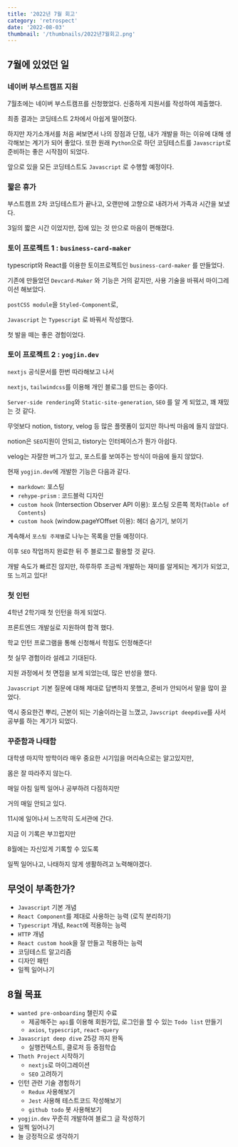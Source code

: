 ```yaml
---
title: '2022년 7월 회고'
category: 'retrospect'
date: '2022-08-03'
thumbnail: '/thumbnails/2022년7월회고.png'
---
```


## 7월에 있었던 일

### 네이버 부스트캠프 지원

7월초에는 네이버 부스트캠프를 신청했었다. 신중하게 지원서를 작성하여 제출했다.

최종 결과는 코딩테스트 2차에서 아쉽게 떨어졌다.

하지만 자기소개서를 처음 써보면서 나의 장점과 단점, 내가 개발을 하는 이유에 대해 생각해보는 계기가 되어 좋았다. 또한 원래 `Python`으로 하던 코딩테스트를 `Javascript`로 준비하는 좋은 시작점이 되었다.

앞으로 있을 모든 코딩테스트도 `Javascript` 로 수행할 예정이다.

### 짧은 휴가

부스트캠프 2차 코딩테스트가 끝나고, 오랜만에 고향으로 내려가서 가족과 시간을 보냈다.

3일의 짧은 시간 이었지만, 집에 있는 것 만으로 마음이 편해졌다.

### 토이 프로젝트 1 : `business-card-maker`

typescript와 React를 이용한 토이프로젝트인 `business-card-maker` 를 만들었다.

기존에 만들었던 `Devcard-Maker` 와 기능은 거의 같지만, 사용 기술을 바꿔서 마이그레이션 해보았다.

`postCSS module`을 `Styled-Component`로,

`Javascript` 는 `Typescript` 로 바꿔서 작성했다.

첫 발을 떼는 좋은 경험이었다.

### 토이 프로젝트 2 : `yogjin.dev`

`nextjs` 공식문서를 한번 따라해보고 나서

`nextjs`, `tailwindcss`를 이용해 개인 블로그를 만드는 중이다.

`Server-side rendering`와 `Static-site-generation`, `SEO` 를 알 게 되었고, 꽤 재밌는 것 같다.

무엇보다 notion, tistory, velog 등 많은 플랫폼이 있지만 하나씩 마음에 들지 않았다.

notion은 `SEO`지원이 안되고, tistory는 인터페이스가 뭔가 아쉽다.

velog는 자잘한 버그가 있고, 포스트를 보여주는 방식이 마음에 들지 않았다.

현재 `yogjin.dev`에 개발한 기능은 다음과 같다.

- `markdown`: 포스팅
- `rehype-prism` : 코드블럭 디자인
- `custom hook` (Intersection Observer API 이용): 포스팅 오른쪽 목차(`Table of Contents`)
- `custom hook` (window.pageYOffset 이용): 헤더 숨기기, 보이기

계속해서 `포스팅 주제별`로 나누는 목록을 만들 예정이다.

이후 `SEO` 작업까지 완료한 뒤 주 블로그로 활용할 것 같다.

개발 속도가 빠르진 않지만, 하루하루 조금씩 개발하는 재미를 알게되는 계기가 되었고, 또 느끼고 있다!

### 첫 인턴

4학년 2학기때 첫 인턴을 하게 되었다.

프론트엔드 개발실로 지원하여 합격 했다.

학교 인턴 프로그램을 통해 신청해서 학점도 인정해준다!

첫 실무 경험이라 설레고 기대된다.

지원 과정에서 첫 면접을 보게 되었는데, 많은 반성을 했다.

`Javascript` 기본 질문에 대해 제대로 답변하지 못했고, 준비가 안되어서 말을 많이 끌었다.

역시 중요한건 뿌리, 근본이 되는 기술이라는걸 느꼈고, `Javscript deepdive`를 사서 공부를 하는 계기가 되었다.

### 꾸준함과 나태함

대학생 마지막 방학이라 매우 중요한 시기임을 머리속으로는 알고있지만,

몸은 잘 따라주지 않는다.

매일 아침 일찍 일어나 공부하려 다짐하지만

거의 매일 안되고 있다.

11시에 일어나서 느즈막히 도서관에 간다.

지금 이 기록은 부끄럽지만

8월에는 자신있게 기록할 수 있도록

일찍 일어나고, 나태하지 않게 생활하려고 노력해야겠다.

## 무엇이 부족한가?

- `Javascript` 기본 개념
- `React Component`를 제대로 사용하는 능력 (로직 분리하기)
- `Typescript` 개념, `React`에 적용하는 능력
- `HTTP` 개념
- `React custom hook`을 잘 만들고 적용하는 능력
- 코딩테스트 알고리즘
- 디자인 패턴
- 일찍 일어나기

## 8월 목표

- `wanted pre-onboarding` 챌린지 수료
  - 제공해주는 `api`를 이용해 회원가입, 로그인을 할 수 있는 `Todo list` 만들기
  - `axios`, `typescript`, `react-query`
- `Javascript deep dive` 25강 까지 완독
  - 실행컨텍스트, 클로저 등 중점학습
- `Thoth Project` 시작하기
  - `nextjs`로 마이그레이션
  - `SEO` 고려하기
- 인턴 관련 기술 경험하기
  - `Redux` 사용해보기
  - `Jest` 사용해 테스트코드 작성해보기
  - `github todo` 봇 사용해보기
- `yogjin.dev` 꾸준히 개발하여 블로그 글 작성하기
- 일찍 일어나기
- 늘 긍정적으로 생각하기
